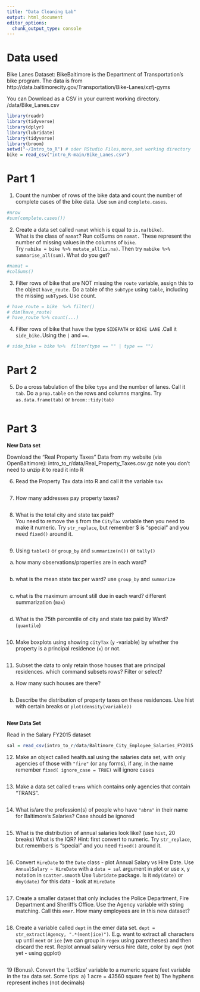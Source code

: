 ---
title: "Data Cleaning Lab"
output: html_document
editor_options: 
  chunk_output_type: console
---

# Data used

Bike Lanes Dataset: BikeBaltimore is the Department of Transportation's bike program. 
The data is from http://data.baltimorecity.gov/Transportation/Bike-Lanes/xzfj-gyms

You can Download as a CSV in your current working directory. /data/Bike_Lanes.csv 

```{r}
library(readr)
library(tidyverse)
library(dplyr)
library(lubridate)
library(tidyverse)
library(broom)
setwd("~/Intro_to_R") # oder RStudio Files,more,set working directory
bike = read_csv("intro_R-main/Bike_Lanes.csv")
```

# Part 1

1.  Count the number of rows of the bike data and count the number of complete cases of the bike data.  Use `sum` and `complete.cases`.
```{r}
#nrow
#sum(complete.cases())

```

2.  Create a data set called `namat` which is equal to `is.na(bike)`.  
What is the class of `namat`?  Run colSums on `namat.`
These represent the number of missing values in the columns of
`bike`.  
Try `nabike = bike %>% mutate_all(is.na)`.  Then try `nabike %>% summarise_all(sum)`.  What do you get?  
```{r}
#namat = 
#colSums()
```

3.  Filter rows of bike that are NOT missing the `route` variable, assign
this to the object `have_route.`  Do a table of the `subType` using `table`, 
including the missing `subType`s. Use count.
```{r}
# have_route = bike  %>% filter()
# dim(have_route)
# have_route %>% count(...)
```

4.  Filter rows of bike that have the type `SIDEPATH` or `BIKE LANE`
 .Call it `side_bike.`Using the `|` and `==`.
```{r}
# side_bike = bike %>%  filter(type == "" | type == "")

```

# Part 2

5.  Do a cross tabulation of the bike `type` and the number of lanes.
Call it `tab`.  Do a `prop.table` on the rows and columns margins. 
Try `as.data.frame(tab)` or `broom::tidy(tab)`
```{r}

```

# Part 3

**New Data set**

Download the "Real Property Taxes" Data from my website (via OpenBaltimore):
intro_to_r/data/Real_Property_Taxes.csv.gz
note you don't need to unzip it to read it into R



6. Read the Property Tax data into R and call it the variable `tax`
```{r}

```

7. How many addresses pay property taxes? 
```{r}

```

8. What is the total city and state tax paid?  
You need to remove the `$` from the `CityTax` variable
then you need to make it numeric.   Try `str_replace`, but remember
$ is "special" and you need `fixed()` around it.
```{r}

```

9. Using `table()` or `group_by` and `summarize(n())` or `tally()`

a. how many observations/properties are in each ward?
```{r}

```

b. what is the mean state tax per ward? use `group_by` and `summarize`
```{r}

```

c. what is the maximum amount still due in each ward?  different summarization (`max`)
```{r}

```

d. What is the 75th percentile of city and state tax paid by Ward? (`quantile`)
```{r}

```

10. Make boxplots using showing `cityTax` (`y` -variable) by whether the property	is a principal residence (`x`) or not.
```{r}

```

11. Subset the data to only retain those houses that are principal residences. 
which command subsets rows? Filter or select?

a) How many such houses are there?
```{r}

```

b) Describe the distribution of property taxes on these residences.  Use 
hist with certain breaks or `plot(density(variable))`
```{r}

```

**New Data Set**

Read in the Salary FY2015 dataset
```{r}

sal = read_csv(intro_to_r/data/Baltimore_City_Employee_Salaries_FY2015.csv")
```

12. Make an object called health.sal using the salaries data set, with only agencies of those with `"fire"` (or any forms), if any, in the name remember `fixed( ignore_case = TRUE)` will ignore cases
```{r}

```

13. Make a data set called `trans` which contains only agencies that contain "TRANS".
```{r}

```

14. What is/are the profession(s) of people who have `"abra"` in their name for Baltimore's Salaries?  Case should be ignored
```{r}

```

15. What is the distribution of annual salaries look like? (use `hist`, 20 breaks) What is the IQR?
Hint: first convert to numeric. Try `str_replace`, but remember`$` is "special" and you need `fixed()` around it.
```{r}

```

16. Convert `HireDate` to the `Date` class - plot Annual Salary vs Hire Date.
Use `AnnualSalary ~ HireDate` with a `data = sal` argument in plot or use 
x, y notation in `scatter.smooth`
Use `lubridate` package.  Is it `mdy(date)` or `dmy(date)` for this data - look at `HireDate`
```{r}

```

17. Create a smaller dataset that only includes the Police Department,  Fire Department and Sheriff's Office.  Use the Agency variable with string matching. Call this `emer`.  How many employees are in this new dataset?
```{r}

```

18. Create a variable called `dept` in the emer data set.
`dept = str_extract(Agency, ".*(ment|ice)")`.  E.g. want to extract all characters
up until `ment` or `ice` (we can group in `regex` using parentheses) and then discard
the rest. Replot annual salary versus hire date, color by `dept` (not yet - using ggplot)
```{r}

```



19 (Bonus). Convert the 'LotSize' variable to a numeric square feet variable in the tax data set. Some tips: 
a) 1 acre = 43560 square feet
b) The hyphens represent inches (not decimals)

```{r}

```

